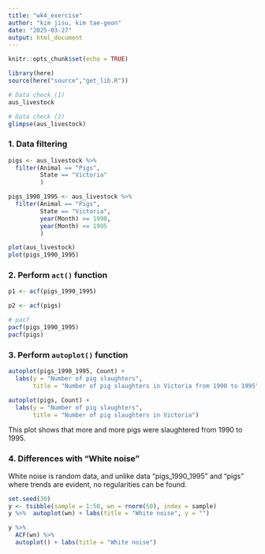 ---
title: "wk4_exercise"
author: "kim jisu, kim tae-geon"
date: "2025-03-27"
output: html_document
---

```{r setup, include=FALSE}
knitr::opts_chunk$set(echo = TRUE)

library(here)
source(here("source","get_lib.R"))
```

```{r, include=FALSE}
# Data check (1)
aus_livestock
```

```{r, include=FALSE}
# Data check (2)
glimpse(aus_livestock)
```

### 1. Data filtering

```{r}
pigs <- aus_livestock %>% 
  filter(Animal == "Pigs", 
         State == "Victoria"
         )

pigs_1990_1995 <- aus_livestock %>% 
  filter(Animal == "Pigs", 
         State == "Victoria",
         year(Month) >= 1990, 
         year(Month) <= 1995
         )
```

```{r,include=FALSE}
plot(aus_livestock)
plot(pigs_1990_1995)
```

### 2. Perform `act()` function

```{r}
p1 <- acf(pigs_1990_1995)

p2 <- acf(pigs)
```

```{r}
# pacf
pacf(pigs_1990_1995)
pacf(pigs)
```

### 3. Perform `autoplot()` function

```{r}
autoplot(pigs_1990_1995, Count) +
  labs(y = "Number of pig slaughters",
       title = "Number of pig slaughters in Victoria from 1990 to 1995")

autoplot(pigs, Count) +
  labs(y = "Number of pig slaughters",
       title = "Number of pig slaughters in Victoria")
```

This plot shows that more and more pigs were slaughtered from 1990 to 1995.

### 4. Differences with "White noise"

White noise is random data, and unlike data "pigs_1990_1995" and "pigs" where trends are evident, no regularities can be found.

```{r}
set.seed(30)
y <- tsibble(sample = 1:50, wn = rnorm(50), index = sample)
y %>%  autoplot(wn) + labs(title = "White noise", y = "")

y %>% 
  ACF(wn) %>% 
  autoplot() + labs(title = "White noise")
```

